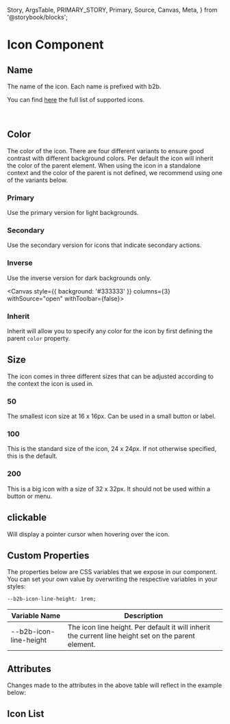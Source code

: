   Story,
  ArgsTable,
  PRIMARY_STORY,
  Primary,
  Source,
  Canvas,
  Meta,
} from '@storybook/blocks';


<Meta of={IconStories} />

# Icon Component

<Canvas columns={3} withSource="open" withToolbar={false}>
  <Story id="components-assets-icon--story-010-primary" />
</Canvas>

## Name

The name of the icon. Each name is prefixed with b2b.

You can find [here](#icon-list) the full list of supported icons.

<br />

## Color

The color of the icon. There are four different variants to ensure
good contrast with different background colors. Per default the icon
will inherit the color of the parent element. When using the icon
in a standalone context and the color of the parent is not defined, we recommend
using one of the variants below.

### Primary

Use the primary version for light backgrounds.

<Canvas columns={3} withSource="open" withToolbar={false}>
  <Story id="components-assets-icon--story-010-primary" />
</Canvas>

### Secondary

Use the secondary version for icons that indicate secondary actions.

<Canvas columns={3} withSource="open" withToolbar={false}>
  <Story id="components-assets-icon--story-020-secondary" />
</Canvas>

### Inverse

Use the inverse version for dark backgrounds only.

<Canvas
  style={{ background: '#333333' }}
  columns={3}
  withSource="open"
  withToolbar={false}>
  <Story id="components-assets-icon--story-030-inverse" />
</Canvas>

### Inherit

Inherit will allow you to specify any color for the icon by first defining the parent `color` property.

<Canvas columns={3} withSource="open" withToolbar={false}>
  <Story id="components-assets-icon--story-035-inherit" />
</Canvas>

## Size

The icon comes in three different sizes that can be adjusted according
to the context the icon is used in.

### 50

The smallest icon size at 16 x 16px. Can be used in a small button or label.

<Canvas columns={3} withSource="open" withToolbar={false}>
  <Story id="components-assets-icon--story-040-size-50" />
</Canvas>

### 100

This is the standard size of the icon, 24 x 24px. If not otherwise specified, this is the default.

<Canvas columns={3} withSource="open" withToolbar={false}>
  <Story id="components-assets-icon--story-050-size-100" />
</Canvas>

### 200

This is a big icon with a size of 32 x 32px. It should not be used within
a button or menu.

## clickable

Will display a pointer cursor when hovering over the icon.

## Custom Properties

The properties below are CSS variables that we expose in our component. You can set your own value by overwriting the respective variables
in your styles:

```css
--b2b-icon-line-height: 1rem;
```

| Variable Name          | Description                                                                                          |
| ---------------------- | ---------------------------------------------------------------------------------------------------- |
| --b2b-icon-line-height | The icon line height. Per default it will inherit the current line height set on the parent element. |

<Canvas columns={3} withSource="open" withToolbar={false}>
  <Story id="components-assets-icon--story-060-size-200" />
</Canvas>

## Attributes

<ArgsTable story={PRIMARY_STORY} />
Changes made to the attributes in the above table will reflect in the example below:
<Primary />

## Icon List

<Story id="components-assets-icon--story-070-all-icons" />

